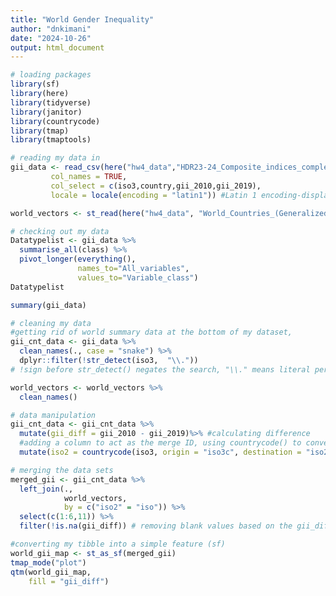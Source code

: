 ```yaml
---
title: "World Gender Inequality"
author: "dnkimani"
date: "2024-10-26"
output: html_document
---
```


```r
# loading packages
library(sf)
library(here)
library(tidyverse)
library(janitor)
library(countrycode)
library(tmap)
library(tmaptools)
```

```r
# reading my data in
gii_data <- read_csv(here("hw4_data","HDR23-24_Composite_indices_complete_time_series.csv"),
         col_names = TRUE,
         col_select = c(iso3,country,gii_2010,gii_2019),
         locale = locale(encoding = "latin1")) #Latin 1 encoding-display correct chr

world_vectors <- st_read(here("hw4_data", "World_Countries_(Generalized)_9029012925078512962.geojson"))
```


```r
# checking out my data 
Datatypelist <- gii_data %>% 
  summarise_all(class) %>%
  pivot_longer(everything(), 
               names_to="All_variables", 
               values_to="Variable_class")
Datatypelist

summary(gii_data)
```

```r
# cleaning my data
#getting rid of world summary data at the bottom of my dataset,
gii_cnt_data <- gii_data %>%
  clean_names(., case = "snake") %>%
  dplyr::filter(!str_detect(iso3,  "\\.")) 
# !sign before str_detect() negates the search, "\\." means literal period (.)

world_vectors <- world_vectors %>%
  clean_names()

```

```r
# data manipulation
gii_cnt_data <- gii_cnt_data %>%
  mutate(gii_diff = gii_2010 - gii_2019)%>% #calculating difference
  #adding a column to act as the merge ID, using countrycode() to convert the iso3 to iso2
  mutate(iso2 = countrycode(iso3, origin = "iso3c", destination = "iso2c"))

# merging the data sets
merged_gii <- gii_cnt_data %>%
  left_join(.,
            world_vectors,
            by = c("iso2" = "iso")) %>%
  select(c(1:6,11)) %>%
  filter(!is.na(gii_diff)) # removing blank values based on the gii_diff column
```

```r
#converting my tibble into a simple feature (sf)
world_gii_map <- st_as_sf(merged_gii)
tmap_mode("plot")
qtm(world_gii_map,
    fill = "gii_diff")
```

